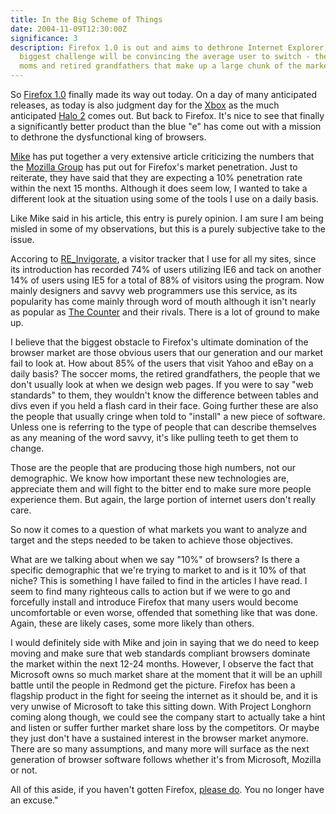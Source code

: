 ```yaml
---
title: In the Big Scheme of Things
date: 2004-11-09T12:30:00Z
significance: 3
description: Firefox 1.0 is out and aims to dethrone Internet Explorer, but the
  biggest challenge will be convincing the average user to switch - the soccer
  moms and retired grandfathers that make up a large chunk of the market share.
---
```


So [Firefox 1.0][1] finally made its way out today. On a day of many anticipated releases, as today is also judgment day for the [Xbox][2] as the much anticipated [Halo 2][3] comes out. But back to Firefox. It's nice to see that finally a significantly better product than the blue "e" has come out with a mission to dethrone the dysfunctional king of browsers.

[Mike][4] has put together a very extensive article criticizing the numbers that the [Mozilla Group][5] has put out for Firefox's market penetration. Just to reiterate, they have said that they are expecting a 10% penetration rate within the next 15 months. Although it does seem low, I wanted to take a different look at the situation using some of the tools I use on a daily basis.

Like Mike said in his article, this entry is purely opinion. I am sure I am being misled in some of my observations, but this is a purely subjective take to the issue.

Accoring to [RE_Invigorate][6], a visitor tracker that I use for all my sites, since its introduction has recorded 74% of users utilizing IE6 and tack on another 14% of users using IE5 for a total of 88% of visitors using the program. Now mainly designers and savvy web programmers use this service, as its popularity has come mainly through word of mouth although it isn't nearly as popular as [The Counter][7] and their rivals. There is a lot of ground to make up.

I believe that the biggest obstacle to Firefox's ultimate domination of the browser market are those obvious users that our generation and our market fail to look at. How about 85% of the users that visit Yahoo and eBay on a daily basis? The soccer moms, the retired grandfathers, the people that we don't usually look at when we design web pages. If you were to say "web standards" to them, they wouldn't know the difference between tables and divs even if you held a flash card in their face. Going further these are also the people that usually cringe when told to "install" a new piece of software. Unless one is referring to the type of people that can describe themselves as any meaning of the word savvy, it's like pulling teeth to get them to change.

Those are the people that are producing those high numbers, not our demographic. We know how important these new technologies are, appreciate them and will fight to the bitter end to make sure more people experience them. But again, the large portion of internet users don't really care.

So now it comes to a question of what markets you want to analyze and target and the steps needed to be taken to achieve those objectives.

What are we talking about when we say "10%" of browsers? Is there a specific demographic that we're trying to market to and is it 10% of that niche? This is something I have failed to find in the articles I have read. I seem to find many righteous calls to action but if we were to go and forcefully install and introduce Firefox that many users would become uncomfortable or even worse, offended that something like that was done. Again, these are likely cases, some more likely than others.

I would definitely side with Mike and join in saying that we do need to keep moving and make sure that web standards compliant browsers dominate the market within the next 12-24 months. However, I observe the fact that Microsoft owns so much market share at the moment that it will be an uphill battle until the people in Redmond get the picture. Firefox has been a flagship product in the fight for seeing the internet as it should be, and it is very unwise of Microsoft to take this sitting down. With Project Longhorn coming along though, we could see the company start to actually take a hint and listen or suffer further market share loss by the competitors. Or maybe they just don't have a sustained interest in the browser market anymore. There are so many assumptions, and many more will surface as the next generation of browser software follows whether it's from Microsoft, Mozilla or not.

All of this aside, if you haven't gotten Firefox, [please do][8]. You no longer have an excuse."

[1]: http://www.getfirefox.com/
[2]: http://www.xbox.com/
[3]: http://www.xbox.com/en-us/halo2/
[4]: http://www.mikeindustries.com/
[5]: http://www.mozilla.org/
[6]: http://www.reinvigorate.net/
[7]: http://www.thecounter.com/
[8]: http://www.getfirefox.com/
